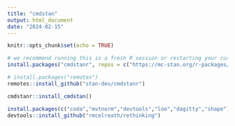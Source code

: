 ```yaml
---
title: "cmdstan"
output: html_document
date: "2024-02-15"
---
```


```r
knitr::opts_chunk$set(echo = TRUE)
```

```r
# we recommend running this is a fresh R session or restarting your current session
install.packages("cmdstanr", repos = c("https://mc-stan.org/r-packages/", getOption("repos")))
```

```r
# install.packages("remotes")
remotes::install_github("stan-dev/cmdstanr")
```

```r
cmdstanr::install_cmdstan()
```

```r
install.packages(c("coda","mvtnorm","devtools","loo","dagitty","shape"))
devtools::install_github("rmcelreath/rethinking")
```

